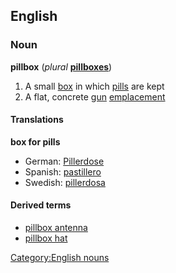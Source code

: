 ==English==

===Noun===
{{wikipedia}}
'''pillbox''' (''plural'' '''[[pillboxes]]''')

# A small [[box]] in which [[pill]]s are kept
# A flat, concrete [[gun]] [[emplacement]]

====Translations====
'''box for pills'''
*German: [[Pillerdose]] {{f}}
*Spanish: [[pastillero]]
*Swedish: [[pillerdosa]] {{c}}

====Derived terms====
*[[pillbox antenna]]
*[[pillbox hat]]

[[Category:English nouns]]